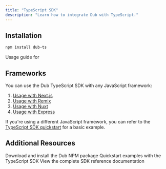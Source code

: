```yaml
---
title: "TypeScript SDK"
description: "Learn how to integrate Dub with TypeScript."
---
```


## Installation

```bash
npm install dub-ts
```

Usage guide for

## Frameworks

You can use the Dub TypeScript SDK with any JavaScript framework:

1. [Usage with Next.js](/sdks/quickstart/nextjs)
2. [Usage with Remix](/sdks/quickstart/remix)
3. [Usage with Nuxt](/sdks/quickstart/nuxt)
4. [Usage with Express](/sdks/quickstart/express)

If you're using a different JavaScript framework, you can refer to the [TypeScript SDK quickstart](/sdks/quickstart/typescript) for a basic example.

## Additional Resources

<CardGroup cols={2}>
  <Card title="NPM Package" icon="npm" href="https://d.to/sdk">
    Download and install the Dub NPM package
  </Card>
  <Card
    title="Examples"
    icon="github"
    href="https://github.com/dubinc/examples/tree/main/typescript"
  >
    Quickstart examples with the TypeScript SDK
  </Card>
  <Card
    title="SDK Reference"
    icon="book"
    iconType="solid"
    href="https://github.com/dubinc/dub-ts/blob/main/README.md"
  >
    View the complete SDK reference documentation
  </Card>
</CardGroup>
